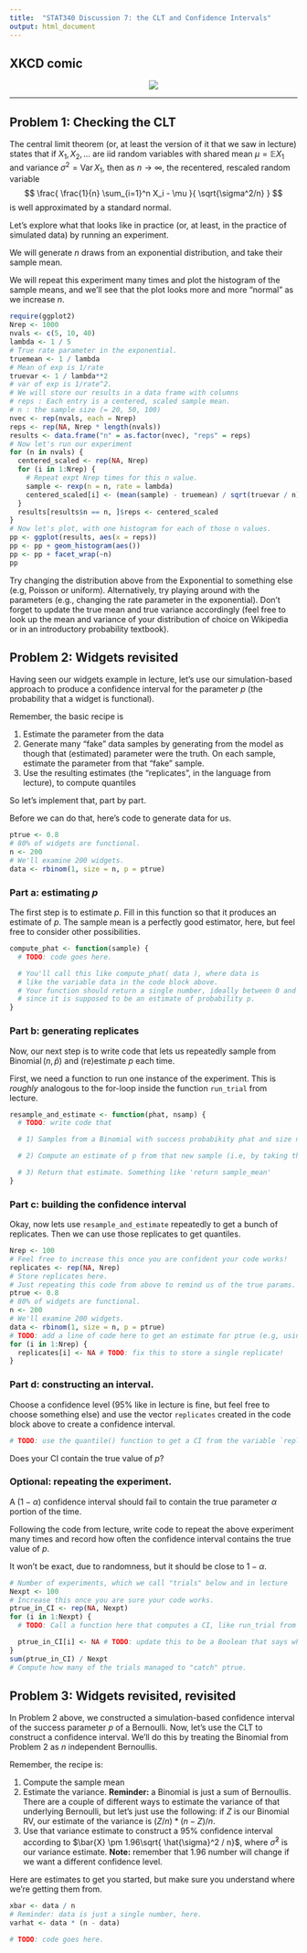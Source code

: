 ---
title:  "STAT340 Discussion 7: the CLT and Confidence Intervals"
output: html_document
---

## XKCD comic

<center><a href="https://xkcd.com/2311/"><img src="https://imgs.xkcd.com/comics/confidence_interval.png" id="comic"/></a></center>

------------------------------------------------------------------------

## Problem 1: Checking the CLT

The central limit theorem (or, at least the version of it that we saw in lecture) states that if $X_1,X_2,\dots$ are iid random variables with shared mean $\mu = \mathbb{E} X_1$ and variance $\sigma^2 = \operatorname{Var} X_1$, then as $n \rightarrow \infty$, the recentered, rescaled random variable
$$
\frac{ \frac{1}{n} \sum_{i=1}^n X_i - \mu }{ \sqrt{\sigma^2/n} }
$$
is well approximated by a standard normal.

Let's explore what that looks like in practice (or, at least, in the practice of simulated data) by running an experiment.

We will generate $n$ draws from an exponential distribution, and take their sample mean.

We will repeat this experiment many times and plot the histogram of the sample means, and we'll see that the plot looks more and more "normal" as we increase $n$.

```{r, warning=FALSE, message=FALSE}
require(ggplot2)
Nrep <- 1000
nvals <- c(5, 10, 40)
lambda <- 1 / 5
# True rate parameter in the exponential.
truemean <- 1 / lambda
# Mean of exp is 1/rate
truevar <- 1 / lambda**2
# var of exp is 1/rate^2.
# We will store our results in a data frame with columns
# reps : Each entry is a centered, scaled sample mean.
# n : the sample size (= 20, 50, 100)
nvec <- rep(nvals, each = Nrep)
reps <- rep(NA, Nrep * length(nvals))
results <- data.frame("n" = as.factor(nvec), "reps" = reps)
# Now let's run our experiment
for (n in nvals) {
  centered_scaled <- rep(NA, Nrep)
  for (i in 1:Nrep) {
    # Repeat expt Nrep times for this n value.
    sample <- rexp(n = n, rate = lambda)
    centered_scaled[i] <- (mean(sample) - truemean) / sqrt(truevar / n)
  }
  results[results$n == n, ]$reps <- centered_scaled
}
# Now let's plot, with one histogram for each of those n values.
pp <- ggplot(results, aes(x = reps))
pp <- pp + geom_histogram(aes())
pp <- pp + facet_wrap(~n)
pp
```

Try changing the distribution above from the Exponential to something else (e.g, Poisson or uniform).
Alternatively, try playing around with the parameters (e.g., changing the rate parameter in the exponential).
Don't forget to update the true mean and true variance accordingly (feel free to look up the mean and variance of your distribution of choice on Wikipedia or in an introductory probability textbook).

## Problem 2: Widgets revisited

Having seen our widgets example in lecture, let's use our simulation-based approach to produce a confidence interval for the parameter $p$ (the probability that a widget is functional).

Remember, the basic recipe is

1. Estimate the parameter from the data
2. Generate many "fake" data samples by generating from the model as though that (estimated) parameter were the truth. On each sample, estimate the parameter from that "fake" sample.
3. Use the resulting estimates (the "replicates", in the language from lecture), to compute quantiles

So let's implement that, part by part.

Before we can do that, here's code to generate data for us.
```{r}
ptrue <- 0.8
# 80% of widgets are functional.
n <- 200
# We'll examine 200 widgets.
data <- rbinom(1, size = n, p = ptrue)
```

### Part a: estimating $p$

The first step is to estimate $p$. Fill in this function so that it produces an estimate of $p$.
The sample mean is a perfectly good estimator, here, but feel free to consider other possibilities.

```{r}
compute_phat <- function(sample) {
  # TODO: code goes here.

  # You'll call this like compute_phat( data ), where data is
  # like the variable data in the code block above.
  # Your function should return a single number, ideally between 0 and 1,
  # since it is supposed to be an estimate of probability p.
}
```

### Part b: generating replicates

Now, our next step is to write code that lets us repeatedly sample from $\operatorname{Binomial}(n,\hat{p})$ and (re)estimate $p$ each time.

First, we need a function to run one instance of the experiment.
This is *roughly* analogous to the for-loop inside the function `run_trial` from lecture.

```{r}
resample_and_estimate <- function(phat, nsamp) {
  # TODO: write code that

  # 1) Samples from a Binomial with success probabikity phat and size nsamp (phat will be our estimate based on data, nsamp is the size parameter, which we know)

  # 2) Compute an estimate of p from that new sample (i.e, by taking the sample mean.)

  # 3) Return that estimate. Something like 'return sample_mean'
}
```

### Part c: building the confidence interval

Okay, now lets use `resample_and_estimate` repeatedly to get a bunch of replicates.
Then we can use those replicates to get quantiles.

```{r}
Nrep <- 100
# Feel free to increase this once you are confident your code works!
replicates <- rep(NA, Nrep)
# Store replicates here.
# Just repeating this code from above to remind us of the true params.
ptrue <- 0.8
# 80% of widgets are functional.
n <- 200
# We'll examine 200 widgets.
data <- rbinom(1, size = n, p = ptrue)
# TODO: add a line of code here to get an estimate for ptrue (e.g, using a function you defined above)
for (i in 1:Nrep) {
  replicates[i] <- NA # TODO: fix this to store a single replicate!
}
```

### Part d: constructing an interval.

Choose a confidence level (95% like in lecture is fine, but feel free to choose something else) and use the vector `replicates` created in the code block above to create a confidence interval.

```{r}
# TODO: use the quantile() function to get a CI from the variable `replicates`.
```

Does your CI contain the true value of $p$?

### Optional: repeating the experiment.

A $(1-\alpha)$ confidence interval should fail to contain the true parameter $\alpha$ portion of the time.

Following the code from lecture, write code to repeat the above experiment many times and record how often the confidence interval contains the true value of $p$.

It won't be exact, due to randomness, but it should be close to $1-\alpha$.

```{r}
# Number of experiments, which we call "trials" below and in lecture
Nexpt <- 100
# Increase this once you are sure your code works.
ptrue_in_CI <- rep(NA, Nexpt)
for (i in 1:Nexpt) {
  # TODO: Call a function here that computes a CI, like run_trial from lecture

  ptrue_in_CI[i] <- NA # TODO: update this to be a Boolean that says whether or not ptrue was in the CI on this trial.
}
sum(ptrue_in_CI) / Nexpt
# Compute how many of the trials managed to "catch" ptrue.
```

## Problem 3: Widgets revisited, revisited

In Problem 2 above, we constructed a simulation-based confidence interval of the success parameter $p$ of a Bernoulli.
Now, let's use the CLT to construct a confidence interval.
We'll do this by treating the Binomial from Problem 2 as $n$ independent Bernoullis.

Remember, the recipe is:

1. Compute the sample mean
2. Estimate the variance. __Reminder:__ a Binomial is just a sum of Bernoullis. There are a couple of different ways to estimate the variance of that underlying Bernoulli, but let's just use the following: if $Z$ is our Binomial RV, our estimate of the variance is $(Z/n)*(n-Z)/n$.
3. Use that variance estimate to construct a 95% confidence interval according to $\bar{X} \pm 1.96\sqrt{ \hat{\sigma}^2 / n}$, where $\hat{\sigma}^2$ is our variance estimate.
__Note:__ remember that 1.96 number will change if we want a different confidence level.

Here are estimates to get you started, but make sure you understand where we're getting them from.
```{r}
xbar <- data / n
# Reminder: data is just a single number, here.
varhat <- data * (n - data)
```

```{r}

# TODO: code goes here.
```
